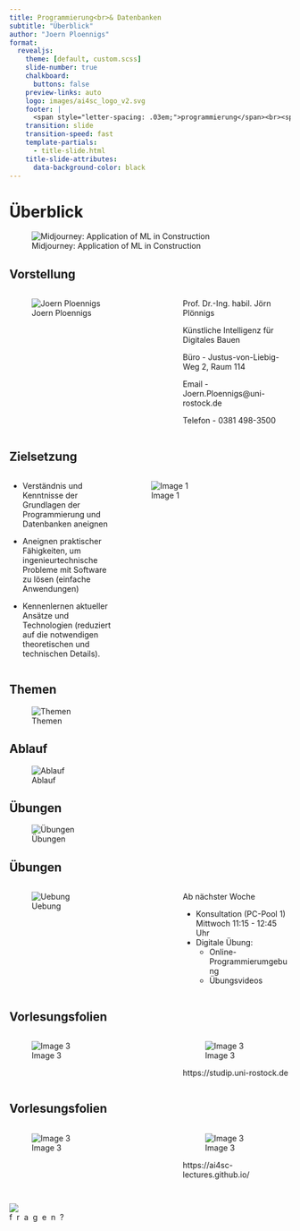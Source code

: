 ```yaml
---
title: Programmierung<br>& Datenbanken
subtitle: "Überblick"
author: "Joern Ploennigs"
format: 
  revealjs:
    theme: [default, custom.scss]
    slide-number: true
    chalkboard: 
      buttons: false
    preview-links: auto
    logo: images/ai4sc_logo_v2.svg
    footer: |
      <span style="letter-spacing: .03em;">programmierung</span><br><span style="letter-spacing: -.03em;">und datenbanken</span>
    transition: slide
    transition-speed: fast
    template-partials:
      - title-slide.html
    title-slide-attributes:
      data-background-color: black
---
```



# Überblick {background="#333"}
<div class="midjourneyXX_frame">
![Midjourney: Application of ML in Construction](images/ueberblick/mj_application_of_machine_learning_in_construction.png){class="midjourneyXX"}
</div>


## Vorstellung 

:::: {.columns}
::: {.column width="60%"}
![Joern Ploennigs](images/01a_Ueberblick/Ploennigs.jpg)
:::
::: {.column width="40%"}
Prof. Dr.-Ing. habil. Jörn Plönnigs

Künstliche Intelligenz für Digitales Bauen

Büro - Justus-von-Liebig-Weg 2, Raum 114

Email - Joern.Ploennigs@uni-rostock.de

Telefon - 0381 498-3500
:::
::::

## Zielsetzung

:::: {.columns}
::: {.column width="40%"}

- Verständnis und Kenntnisse der Grundlagen der Programmierung und Datenbanken aneignen
- Aneignen praktischer Fähigkeiten, um  ingenieurtechnische Probleme mit Software zu lösen (einfache Anwendungen)

- Kennenlernen aktueller Ansätze und Technologien (reduziert auf die notwendigen theoretischen und technischen Details).
:::
::: {.column width="60%"}
![Image 1](images/01a_Ueberblick/image_1.jpg)
:::
::::


## Themen

![Themen](images/01a_Ueberblick/ablauf.svg)

## Ablauf

![Ablauf](images/01a_Ueberblick/ablauf2.svg)

## Übungen

![Übungen](images/01a_Ueberblick/ablauf3.svg)


## Übungen

:::: {.columns}
::: {.column width="60%"}
![Uebung](images/01a_Ueberblick/Uebung.jpg)
:::
::: {.column width="40%"}
Ab nächster Woche

- Konsultation (PC-Pool 1) Mittwoch 11:15 - 12:45 Uhr
- Digitale Übung:
  - Online-Programmierumgebung
  - Übungsvideos
:::
::::


## Vorlesungsfolien

:::: {.columns}
::: {.column width="60%"}
![Image 3](images/01a_Ueberblick/image_4.png)
:::
::: {.column width="40%"}
![Image 3](images/01a_Ueberblick/image_2.png)

https://studip.uni-rostock.de
:::
::::


## Vorlesungsfolien

:::: {.columns}
::: {.column width="60%"}
![Image 3](images/01a_Ueberblick/webpage.png)
:::
::: {.column width="40%"}
![Image 3](images/01a_Ueberblick/image_5.png)

https://ai4sc-lectures.github.io/ 
:::
::::


## {background="#000"}

<img id="question_logo" src="images/question_logo.png"></img>
<div class="questions">f&nbsp;&nbsp;r&nbsp;&nbsp;a&nbsp;&nbsp;g&nbsp;&nbsp;e&nbsp;&nbsp;n&nbsp;&nbsp;?</div>
<div id="tsparticles_question"></div>
<script src="https://cdn.jsdelivr.net/npm/@tsparticles/all@3.3.0/tsparticles.all.bundle.min.js"></script>
<script src="particle_ml.js" defer></script>
<script src="particle_hex.js"defer></script>
